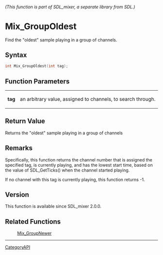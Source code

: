 ====== (This function is part of SDL_mixer, a separate library from SDL.) ======
= Mix_GroupOldest =

Find the "oldest" sample playing in a group of channels.

== Syntax ==

<syntaxhighlight lang='c'>
int Mix_GroupOldest(int tag);
</syntaxhighlight>

== Function Parameters ==

{|
|'''tag'''
|an arbitrary value, assigned to channels, to search through.
|}

== Return Value ==

Returns the "oldest" sample playing in a group of channels

== Remarks ==

Specifically, this function returns the channel number that is assigned the
specified tag, is currently playing, and has the lowest start time, based
on the value of SDL_GetTicks() when the channel started playing.

If no channel with this tag is currently playing, this function returns -1.

== Version ==

This function is available since SDL_mixer 2.0.0.

== Related Functions ==

:[[Mix_GroupNewer]]

----
[[CategoryAPI]]


